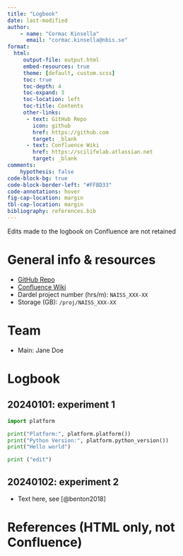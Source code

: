 ```yaml
---
title: "Logbook"
date: last-modified
author:
    - name: "Cormac Kinsella"
      email: "cormac.kinsella@nbis.se"
format:
  html:
     output-file: output.html
     embed-resources: true
     theme: [default, custom.scss]
     toc: true
     toc-depth: 4
     toc-expand: 3
     toc-location: left
     toc-title: Contents
     other-links:
      - text: GitHub Repo
        icon: github
        href: https://github.com
        target: _blank
      - text: Confluence Wiki
        href: https://scilifelab.atlassian.net
        target: _blank
comments:
    hypothesis: false
code-block-bg: true
code-block-border-left: "#FFBD33"
code-annotations: hover
fig-cap-location: margin
tbl-cap-location: margin
bibliography: references.bib
---
```


::: {.callout-note}
Edits made to the logbook on Confluence are not retained
:::

# General info & resources

- [GitHub Repo](https://github.com)
- [Confluence Wiki](https://scilifelab.atlassian.net)
- Dardel project number (hrs/m): `NAISS_XXX-XX`
- Storage (GB): `/proj/NAISS_XXX-XX`

# Team

- Main: Jane Doe

# Logbook

## 20240101: experiment 1

```python

import platform

print("Platform:", platform.platform())
print("Python Version:", platform.python_version())
print("Hello world")

print ("edit")
```

## 20240102: experiment 2

- Text here, see [@benton2018]

# References (HTML only, not Confluence)

::: {#refs}
:::
